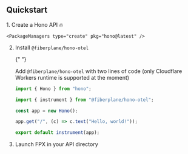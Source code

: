 
## Quickstart

<Steps>
1. Create a Hono API 🔥

    <PackageManagers type="create" pkg="hono@latest" />

2. Install `@fiberplane/hono-otel`

   {" "}
   <PackageManagers pkg="@fiberplane/hono-otel" />

   Add `@fiberplane/hono-otel` with two lines of code (only Cloudflare Workers runtime is supported at the moment)

   ```ts ins={"Import the instrument function":2-3} ins={"Wrap your application with instrument":8-9}
   import { Hono } from "hono";

   import { instrument } from "@fiberplane/hono-otel";

   const app = new Hono();

   app.get("/", (c) => c.text("Hello, world!"));

   export default instrument(app);
   ```

3. Launch FPX in your API directory

	<PackageManagers type="exec" pkg="@fiberplane/studio" />

</Steps>
